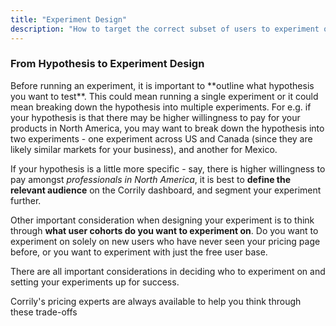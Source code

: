 ```yaml
---
title: "Experiment Design"
description: "How to target the correct subset of users to experiment on."
---
```


<h3> From Hypothesis to Experiment Design </h3>
Before running an experiment, it is important to **outline what hypothesis you want to test**. This could mean running a single experiment
or it could mean breaking down the hypothesis into multiple experiments. For e.g. if your hypothesis is that there may be higher willingness
to pay for your products in North America, you may want to break down the hypothesis into two experiments - one experiment across
US and Canada (since they are likely similar markets for your business), and another for Mexico.

If your hypothesis is a little more specific - say, there is higher willingness to pay amongst *professionals in North America*,
it is best to **define the relevant audience** on the Corrily dashboard, and segment your experiment further.

Other important consideration when designing your experiment is to think through **what user cohorts do you want to experiment on**.
Do you want to experiment on solely on new users who have never seen your pricing page before, or you want to experiment with just
the free user base.

There are all important considerations in deciding who to experiment on and setting your experiments up for success.

<Info>

Corrily's pricing experts are always available to help you think through these trade-offs

</Info>




